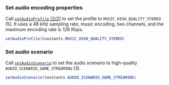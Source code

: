 <PlatformWrapper platform="android">

### Set audio encoding properties

Call [`setAudioProfile` [2/2]](https://api-ref.agora.io/en/voice-sdk/android/4.x/API/class_irtcengine.html#api_irtcengine_setaudioprofile2) to set the profile to `MUSIC_HIGH_QUALITY_STEREO` (5). It uses a 48 ​​kHz sampling rate, music encoding, two channels, and the maximum encoding rate is 128 Kbps.

```java
setAudioProfile(Constants.MUSIC_HIGH_QUALITY_STEREO)
```

### Set audio scenario

Call [`setAudioScenario`](https://api-ref.agora.io/en/voice-sdk/android/4.x/API/class_irtcengine.html#api_irtcengine_setaudioscenario) to set the audio scenario to high-quality `AUDIO_SCENARIO_GAME_STREAMING` (3).

```java
setAudioScenario(Constants.AUDIO_SCENARIO_GAME_STREAMING)
```

</PlatformWrapper>
